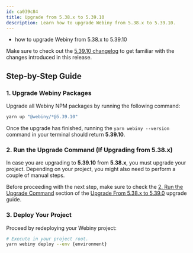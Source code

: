 ```yaml
---
id: ca039c84
title: Upgrade from 5.38.x to 5.39.10
description: Learn how to upgrade Webiny from 5.38.x to 5.39.10.
---
```



<Alert type="success" title="What you’ll learn">

- how to upgrade Webiny from 5.38.x to 5.39.10

</Alert>

<Alert type="info">

Make sure to check out the [5.39.10 changelog](./changelog) to get familiar with the changes introduced in this
release.

</Alert>

## Step-by-Step Guide

### 1. Upgrade Webiny Packages

Upgrade all Webiny NPM packages by running the following command:

```bash
yarn up "@webiny/*@5.39.10"
```

Once the upgrade has finished, running the `yarn webiny --version` command in your terminal should return **5.39.10**.

### 2. Run the Upgrade Command (If Upgrading from 5.38.x)

In case you are upgrading to **5.39.10** from **5.38.x**, you must upgrade your project. Depending on your project, you might also need to perform a couple of manual steps.

Before proceeding with the next step, make sure to check the [2. Run the Upgrade Command](/docs/release-notes/5.39.0/upgrade-guide#2-run-the-upgrade-command) section of the [Upgrade From 5.38.x to 5.39.0](/docs/release-notes/5.39.0/upgrade-guide) upgrade guide.

### 3. Deploy Your Project

Proceed by redeploying your Webiny project:

```bash
# Execute in your project root.
yarn webiny deploy --env {environment}
```

<AdditionalNotes />
